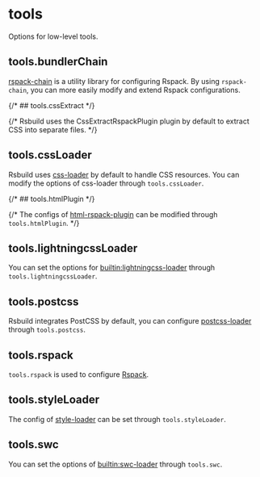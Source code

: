  
# tools

Options for low-level tools.

## tools.bundlerChain <RsbuildDocBadge path="/config/tools/bundler-chain" text="tools.bundlerChain" />

[rspack-chain](https://github.com/rspack-contrib/rspack-chain) is a utility library for configuring Rspack. By using `rspack-chain`, you can more easily modify and extend Rspack configurations.

{/* ## tools.cssExtract <RsbuildDocBadge path="/config/tools/css-extract" text="tools.cssExtract" /> */}

{/* Rsbuild uses the CssExtractRspackPlugin plugin by default to extract CSS into separate files. */}

## tools.cssLoader <RsbuildDocBadge path="/config/tools/css-loader" text="tools.cssLoader" />

Rsbuild uses [css-loader](https://github.com/webpack-contrib/css-loader) by default to handle CSS resources. You can modify the options of css-loader through `tools.cssLoader`.

{/* ## tools.htmlPlugin <RsbuildDocBadge path="/config/tools/html-plugin" text="tools.htmlPlugin" /> */}

{/* The configs of [html-rspack-plugin](https://github.com/rspack-contrib/html-rspack-plugin) can be modified through `tools.htmlPlugin`. */}

## tools.lightningcssLoader <RsbuildDocBadge path="/config/tools/lightningcss-loader" text="tools.lightningcssLoader" />

You can set the options for [builtin:lightningcss-loader](https://rspack.dev/guide/features/builtin-lightningcss-loader) through `tools.lightningcssLoader`.

## tools.postcss <RsbuildDocBadge path="/config/tools/postcss" text="tools.postcss" />

Rsbuild integrates PostCSS by default, you can configure [postcss-loader](https://github.com/webpack-contrib/postcss-loader) through `tools.postcss`.

## tools.rspack <RsbuildDocBadge path="/config/tools/rspack" text="tools.rspack" />

`tools.rspack` is used to configure [Rspack](https://rspack.dev/).

## tools.styleLoader <RsbuildDocBadge path="/config/tools/style-loader" text="tools.styleLoader" />

The config of [style-loader](https://github.com/webpack-contrib/style-loader) can be set through `tools.styleLoader`.

## tools.swc <RsbuildDocBadge path="/config/tools/swc" text="tools.swc" />

You can set the options of [builtin:swc-loader](https://rspack.dev/guide/features/builtin-swc-loader) through `tools.swc`.
